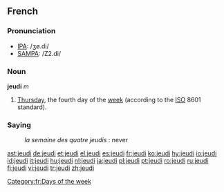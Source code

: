 ==French==

===Pronunciation===
*[[w:IPA|IPA]]: /ʒø.di/
*[[w:SAMPA|SAMPA]]: /Z2.di/

===Noun===
'''jeudi''' ''m''

#[[Thursday]], the fourth day of the [[week]] (according to the [[ISO]] 8601 standard).

===Saying===
:''la semaine des quatre jeudis'' : never

[[Category:fr:Days of the week]]

[[ast:jeudi]]
[[de:jeudi]]
[[et:jeudi]]
[[el:jeudi]]
[[es:jeudi]]
[[fr:jeudi]]
[[ko:jeudi]]
[[hy:jeudi]]
[[io:jeudi]]
[[id:jeudi]]
[[it:jeudi]]
[[hu:jeudi]]
[[nl:jeudi]]
[[ja:jeudi]]
[[pl:jeudi]]
[[pt:jeudi]]
[[ro:jeudi]]
[[ru:jeudi]]
[[fi:jeudi]]
[[vi:jeudi]]
[[tr:jeudi]]
[[zh:jeudi]]